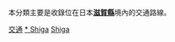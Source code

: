 {{Catnav|頁面分類|各種主題的頁面分類|按國家分類|各國交通|日本交通|近畿地方交通}}
{{Catnav|頁面分類|人类社会|交通|各國交通|日本交通|近畿地方交通}}

本分類主要是收錄位在日本'''[[滋賀縣|滋賀縣]]'''境內的交通路線。
{{日本行政區劃分類導航|交通}}
{{commons category|Transport in Shiga prefecture}}

[[Category:滋賀縣|交通]]
[[Category:近畿地方交通|* Shiga]]
[[Category:日本各都道府縣交通|Shiga]]